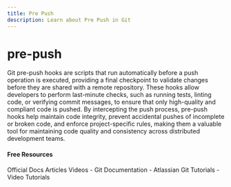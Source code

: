 ```yaml
---
title: Pre Push
description: Learn about Pre Push in Git
---
```


# pre-push

Git pre-push hooks are scripts that run automatically before a push operation is executed, providing a final checkpoint to validate changes before they are shared with a remote repository. These hooks allow developers to perform last-minute checks, such as running tests, linting code, or verifying commit messages, to ensure that only high-quality and compliant code is pushed. By intercepting the push process, pre-push hooks help maintain code integrity, prevent accidental pushes of incomplete or broken code, and enforce project-specific rules, making them a valuable tool for maintaining code quality and consistency across distributed development teams.

#### Free Resources

<Tabs defaultValue="official">
<TabsList>
<TabsTrigger value="official">Official Docs</TabsTrigger>
<TabsTrigger value="article">Articles</TabsTrigger>
<TabsTrigger value="video">Videos</TabsTrigger>
</TabsList>

<TabsContent value="official">
- <Link href="https://git-scm.com/docs">Git Documentation</Link>
</TabsContent>
<TabsContent value="article">
- <Link href="https://www.atlassian.com/git/tutorials">Atlassian Git Tutorials</Link>
</TabsContent>
<TabsContent value="video">
- <Link href="https://www.youtube.com/results?search_query=git+pre-push+tutorial">Video Tutorials</Link>
</TabsContent>
</Tabs>

<Outlet path="2-git-basics/commands/pre-push" />
